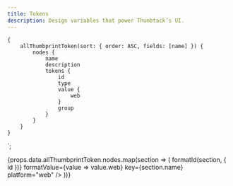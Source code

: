 ```yaml
---
title: Tokens
description: Design variables that power Thumbtack’s UI.
---
```



    {
        allThumbprintToken(sort: { order: ASC, fields: [name] }) {
            nodes {
                name
                description
                tokens {
                    id
                    type
                    value {
                        web
                    }
                    group
                }
            }
        }
    }
`;

<TabNav />

<PackageTable
    version={version}
    packageName={name}
    sourceDirectory={homepage}
    platform="web"
    importStatement="import * as tokens from '@thumbtack/thumbprint-tokens';"
/>

<div>
    {props.data.allThumbprintToken.nodes.map(section => (
        <TokenSection
            section={section}
            formatId={id => formatId(section, { id })}
            formatValue={value => value.web}
            key={section.name}
            platform="web"
        />
    ))}
</div>
